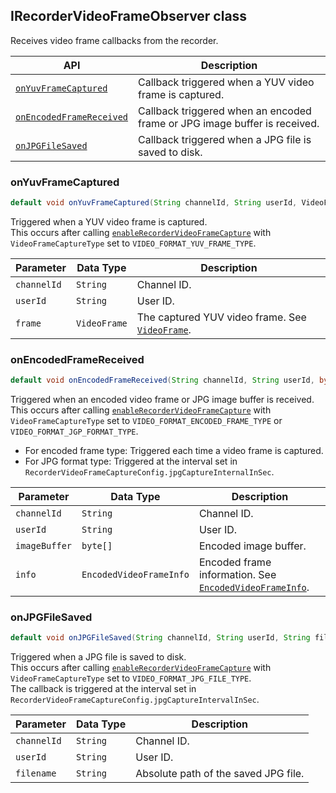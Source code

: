 ## IRecorderVideoFrameObserver class

Receives video frame callbacks from the recorder.


| API | Description |
|---|---|
|[`onYuvFrameCaptured`](#onyuvframecaptured) | Callback triggered when a YUV video frame is captured. |
|[`onEncodedFrameReceived`](#onencodedframereceived) | Callback triggered when an encoded frame or JPG image buffer is received. |
|[`onJPGFileSaved`](#onjpgfilesaved) | Callback triggered when a JPG file is saved to disk. |

### onYuvFrameCaptured

```java
default void onYuvFrameCaptured(String channelId, String userId, VideoFrame frame)
```

Triggered when a YUV video frame is captured.  
This occurs after calling [`enableRecorderVideoFrameCapture`](#enablerecordervideoframecapture) with `VideoFrameCaptureType` set to `VIDEO_FORMAT_YUV_FRAME_TYPE`.

| Parameter | Data Type | Description |
|-----------|-----------|-------------|
| `channelId` | `String` | Channel ID. |
| `userId` | `String` | User ID. |
| `frame` | `VideoFrame` | The captured YUV video frame. See [`VideoFrame`](#videoframe). |

### onEncodedFrameReceived

```java
default void onEncodedFrameReceived(String channelId, String userId, byte[] imageBuffer, EncodedVideoFrameInfo info)
```

Triggered when an encoded video frame or JPG image buffer is received.  
This occurs after calling [`enableRecorderVideoFrameCapture`](#enablerecordervideoframecapture) with `VideoFrameCaptureType` set to `VIDEO_FORMAT_ENCODED_FRAME_TYPE` or `VIDEO_FORMAT_JGP_FORMAT_TYPE`.

- For encoded frame type: Triggered each time a video frame is captured.
- For JPG format type: Triggered at the interval set in `RecorderVideoFrameCaptureConfig.jpgCaptureInternalInSec`.

| Parameter | Data Type | Description |
|-----------|-----------|-------------|
| `channelId` | `String` | Channel ID. |
| `userId` | `String` | User ID. |
| `imageBuffer` | `byte[]` | Encoded image buffer. |
| `info` | `EncodedVideoFrameInfo` | Encoded frame information. See [`EncodedVideoFrameInfo`](#encodedvideoframeinfo). |


### onJPGFileSaved

```java
default void onJPGFileSaved(String channelId, String userId, String filename)
```

Triggered when a JPG file is saved to disk.  
This occurs after calling [`enableRecorderVideoFrameCapture`](#enablerecordervideoframecapture) with `VideoFrameCaptureType` set to `VIDEO_FORMAT_JPG_FILE_TYPE`.  
The callback is triggered at the interval set in `RecorderVideoFrameCaptureConfig.jpgCaptureIntervalInSec`.

| Parameter | Data Type | Description |
|-----------|-----------|-------------|
| `channelId` | `String` | Channel ID. |
| `userId` | `String` | User ID. |
| `filename` | `String` | Absolute path of the saved JPG file. |
